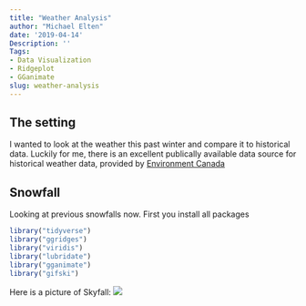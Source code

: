 ```yaml
---
title: "Weather Analysis"
author: "Michael Elten"
date: '2019-04-14'
Description: ''
Tags:
- Data Visualization
- Ridgeplot
- GGanimate
slug: weather-analysis
---
```


## The setting

I wanted to look at the weather this past winter and compare it to historical data. Luckily for me, there is an excellent publically available data source for historical weather data, provided by [Environment Canada](http://climate.weather.gc.ca/historical_data/search_historic_data_e.html)

## Snowfall

Looking at previous snowfalls now. First you install all packages

```r


library("tidyverse")
library("ggridges")
library("viridis")
library("lubridate")
library("gganimate")
library("gifski")
```

Here is a picture of Skyfall: ![](skyfall.jpg)
